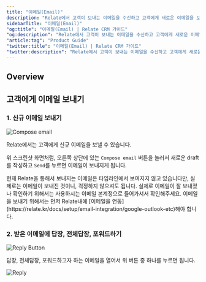 ```yaml
---
title: "이메일(Email)"
description: "Relate에서 고객이 보내는 이메일을 수신하고 고객에게 새로운 이메일을 보낼 수 있습니다."
sidebarTitle: "이메일(Email)"
"og:title": "이메일(Email) | Relate CRM 가이드"
"og:description": "Relate에서 고객이 보내는 이메일을 수신하고 고객에게 새로운 이메일을 보낼 수 있습니다."
"article:tag": "Product Guide"
"twitter:title": "이메일(Email) | Relate CRM 가이드"
"twitter:description": "Relate에서 고객이 보내는 이메일을 수신하고 고객에게 새로운 이메일을 보낼 수 있습니다."
---
```


## Overview


## 고객에게 이메일 보내기

### 1. 신규 이메일 보내기

![Compose email](/images/features/compose-email.png)

Relate에서는 고객에게 신규 이메일을 보낼 수 있습니다.

위 스크린샷 화면처럼, 오른쪽 상단에 있는 `Compose email` 버튼을 눌러서 새로운 draft를 작성하고 `Send`를 누르면 이메일이 보내지게 됩니다.

<Warning>
  현재 Relate을 통해서 보내지는 이메일은 타임라인에서 보여지지 않고 있습니다만,
  실제로는 이메일이 보내진 것이니, 걱정하지 않으셔도 됩니다. 실제로 이메일이 잘
  보내졌나 확인하기 위해서는 사용하시는 이메일 본계정으로 들어가셔서
  확인해주세요.
</Warning>

<Tip>
  이메일을 보내기 위해서는 먼저 Relate내에 [이메일을
  연동](https://relate.kr/docs/setup/email-integration/google-outlook-etc)해야
  합니다.
</Tip>

### 2. 받은 이메일에 답장, 전체답장, 포워드하기

![Reply Button](/images/features/reply-email-button.png)

답장, 전체답장, 포워드하고자 하는 이메일을 열어서 위 버튼 중 하나를 누르면 됩니다.

![Reply](/images/features/reply-email.png)